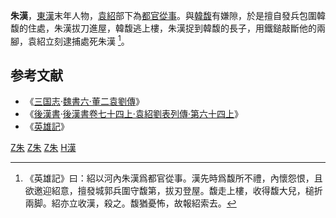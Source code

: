 '''朱漢'''{{BD|?||191年||catIdx=Z}}，[[東漢|東漢]]末年人物，[[袁紹|袁紹]]部下為[[都官|都官]][[從事|從事]]。與[[韓馥|韓馥]]有嫌隙，於是擅自發兵包圍韓馥的住處，朱漢拔刀進屋，韓馥逃上樓，朱漢捉到韓馥的長子，用鐵鎚敲斷他的兩腳，袁紹立刻逮捕處死朱漢
<ref>《英雄記》曰：紹以河內朱漢爲都官從事。漢先時爲馥所不禮，內懷怨恨，且欲邀迎紹意，擅發城郭兵圍守馥第，拔刃登屋。馥走上樓，收得馥大兒，槌折兩脚。紹亦立收漢，殺之。馥猶憂怖，故報紹索去。</ref>。

==参考文献==
* 《[[三国志|三国志]]·[[s:三國志/卷06|魏書六·董二袁劉傳]]》
* 《[[後漢書|後漢書]]·[[s:後漢書/卷74上|後漢書卷七十四上·袁紹劉表列傳·第六十四上]]》
* 《[[英雄記|英雄記]]》

[[Category:東漢軍事人物|Z朱]]
[[Category:三國軍事人物|Z朱]]
[[Category:三國被處決者|Z朱]]
[[Category:朱姓|H漢]]
{{三國小作品}}